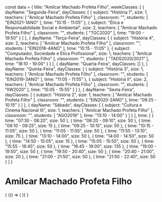 const data = {
  title: "Amilcar Machado Profeta Filho",
  weekClasses: [
    {
      dayName: "Segunda-Feira",
      dayClasses: [
        {
          subject: "História 1",
          size: 1,
          teachers: [
            "Amilcar Machado Profeta Filho"
          ],
          classroom: "",
          students: [
            "EIN2021-1ANO"
          ],
          time: "10:15 - 11:05"
        },
        {
          subject: "Ética e Responsabilidade Social e Ambiental",
          size: 2,
          teachers: [
            "Amilcar Machado Profeta Filho"
          ],
          classroom: "",
          students: [
            "TGC2020"
          ],
          time: "19:00 - 19:50"
        }
      ]
    },
    {
      dayName: "Terça-Feira",
      dayClasses: [
        {
          subject: "História 4",
          size: 2,
          teachers: [
            "Amilcar Machado Profeta Filho"
          ],
          classroom: "",
          students: [
            "EIN2018-4ANO"
          ],
          time: "10:15 - 11:05"
        },
        {
          subject: "Computador, Sociedade e Ética Profissional",
          size: 1,
          teachers: [
            "Amilcar Machado Profeta Filho"
          ],
          classroom: "",
          students: [
            "TADS2020/2021"
          ],
          time: "18:10 - 19:00"
        }
      ]
    },
    {
      dayName: "Quarta-Feira",
      dayClasses: []
    },
    {
      dayName: "Quinta-Feira",
      dayClasses: [
        {
          subject: "História 3",
          size: 1,
          teachers: [
            "Amilcar Machado Profeta Filho"
          ],
          classroom: "",
          students: [
            "EIN2019-3ANO"
          ],
          time: "11:05 - 11:55"
        },
        {
          subject: "História II",
          size: 2,
          teachers: [
            "Amilcar Machado Profeta Filho"
          ],
          classroom: "",
          students: [
            "IIW2020"
          ],
          time: "15:05 - 15:55"
        }
      ]
    },
    {
      dayName: "Sexta-Feira",
      dayClasses: [
        {
          subject: "História 2",
          size: 1,
          teachers: [
            "Amilcar Machado Profeta Filho"
          ],
          classroom: "",
          students: [
            "EIN2020-2ANO"
          ],
          time: "09:25 - 10:15"
        }
      ]
    },
    {
      dayName: "Sábado",
      dayClasses: [
        {
          subject: "Cultura e Cinema Nacional III",
          size: 1,
          teachers: [
            "Amilcar Machado Profeta Filho"
          ],
          classroom: "",
          students: [
            "AGO2019"
          ],
          time: "13:10 - 14:00"
        }
      ]
    }
  ],
  time: [
    {
      time: "07:30 - 08:20",
      size: 50
    },
    {
      time: "08:20 - 09:10",
      size: 50
    },
    {
      time: "09:10 - 09:25",
      size: 15
    },
    {
      time: "09:25 - 10:15",
      size: 50
    },
    {
      time: "10:15 - 11:05",
      size: 50
    },
    {
      time: "11:05 - 11:55",
      size: 50
    },
    {
      time: "11:55 - 13:10",
      size: 75
    },
    {
      time: "13:10 - 14:00",
      size: 50
    },
    {
      time: "14:00 - 14:50",
      size: 50
    },
    {
      time: "14:50 - 15:05",
      size: 15
    },
    {
      time: "15:05 - 15:55",
      size: 50
    },
    {
      time: "15:55 - 16:45",
      size: 50
    },
    {
      time: "16:45 - 19:00",
      size: 135
    },
    {
      time: "19:00 - 19:50",
      size: 50
    },
    {
      time: "19:50 - 20:40",
      size: 50
    },
    {
      time: "20:40 - 21:00",
      size: 20
    },
    {
      time: "21:00 - 21:50",
      size: 50
    },
    {
      time: "21:50 - 22:40",
      size: 50
    }
  ]
}

# Amilcar Machado Profeta Filho

<div>
  {
    <BrowserOnly>
      {() => (
        <Grid
          title={data.title}
          weekClasses={data.weekClasses}
          time={data.time}
        />
      )}
    </BrowserOnly>
  }
</div>
